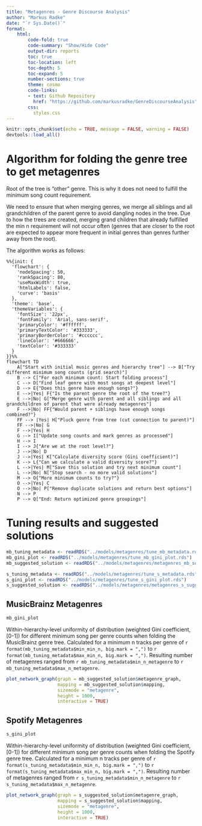 ```yaml
---
title: "Metagenres - Genre Discourse Analysis"
author: "Markus Radke"
date: "`r Sys.Date()`"
format: 
    html: 
        code-fold: true
        code-summary: "Show/Hide Code"
        output-dir: reports
        toc: true
        toc-location: left
        toc-depth: 5
        toc-expand: 5
        number-sections: true
        theme: cosmo
        code-links:
        - text: Github Repository
          href: "https://github.com/markusradke/GenreDiscourseAnalysis"
        css: 
          styles.css
---
```

```r
knitr::opts_chunk$set(echo = TRUE, message = FALSE, warning = FALSE)
devtools::load_all()
```	

# Algorithm for folding the genre tree to get metagenres
<!-- TODO: Add a little explanation on the algorithm (see Bayreuth slides) -->
Root of the tree is "other" genre. This is why it does not need to fulfill the minimum song count requirement. 

We need to ensure that when merging genres, we merge all siblings and all grandchildren of the parent genre to avoid dangling nodes in the tree. Due to how the trees are created, merging grand children that already fulfilled the min n requirement will not occur often (genres that are closer to the root are expected to appear more frequent in initial genres than genres further away from the root).

<!-- Eigentlich müsste es sogar so sein, das,,s der bei unterschreiten der Pfad mit der kleineren Summe eingeklappt wird, oder? Leider sind die Merging-Regeln noch kompliziertere nämlich: 
Im Prinzip ist die Frage: Wie umgehen mit schwach besetzten Genres in der nähe von Root, wenn Genres in die detailierter sind, zahlreicher vertreten sind? 
Problemfall: Ich habe ein starkes Genre, das zum Metagenre wird. Das Elterngenre ist aber schwach besetzt und müsste nach Algorithmus eingeklappt werden. 
Aktuelle Lösung: dann inklusive des als Metagenre dedachten Genres einklappen, weil sonst der Baum nicht konsistent ist oder die min n Forderung nicht erfüllt ist. 
-->

The algorithm works as follows:
```mermaid
%%{init: {
  'flowchart': {
    'nodeSpacing': 50, 
    'rankSpacing': 80,
    'useMaxWidth': true,
    'htmlLabels': false,
    'curve': 'basis'
  }, 
  'theme': 'base',
  'themeVariables': {
    'fontSize': '22px',
    'fontFamily': 'Arial, sans-serif',
    'primaryColor': '#ffffff',
    'primaryTextColor': '#333333',
    'primaryBorderColor': '#cccccc', 
    'lineColor': '#666666',
    'textColor': '#333333'
  }
}}%%
flowchart TD
    A["Start with initial music genres and hierarchy tree"] --> B["Try different minimum song counts (grid search)"]
    B --> C["For each minimum count: Start folding process"]
    C --> D["Find leaf genre with most songs at deepest level"]
    D --> E{"Does this genre have enough songs?"}
    E -->|Yes| F{"Is the parent genre the root of the tree?"}
    E -->|No| G["Merge genre with parent and all siblings and all grandchildren of parent that were already metagenres"]
    F -->|No| FF{"Would parent + siblings have enough songs combined?"}
    FF --> |Yes| H["Pluck genre from tree (cut connection to parent)"]
    FF -->|No| G
    F -->|Yes| H
    G --> I["Update song counts and mark genres as processed"]
    H --> I
    I --> J{"Are we at the root level?"}
    J -->|No| D
    J -->|Yes| K["Calculate diversity score (Gini coefficient)"]
    K --> L{"Can we calculate a valid diversity score?"}
    L -->|Yes| M["Save this solution and try next minimum count"]
    L -->|No| N["Stop search - no more valid solutions"]
    M --> O{"More minimum counts to try?"}
    O -->|Yes| C
    O -->|No| P["Remove duplicate solutions and return best options"]
    N --> P
    P --> Q["End: Return optimized genre groupings"]
```	

# Tuning results and suggested solutions
```r
mb_tuning_metadata <- readRDS("../models/metagenres/tune_mb_metadata.rds")
mb_gini_plot <- readRDS("../models/metagenres/tune_mb_gini_plot.rds")
mb_suggested_solution <- readRDS("../models/metagenres/metagenres_mb_suggested_solution.rds")

s_tuning_metadata <- readRDS("../models/metagenres/tune_s_metadata.rds")
s_gini_plot <- readRDS("../models/metagenres/tune_s_gini_plot.rds")
s_suggested_solution <- readRDS("../models/metagenres/metagenres_s_suggested_solution.rds")
```

## MusicBrainz Metagenres
:::{#fig-musicbrainz-gini}
```r
mb_gini_plot
```
Within-hierarchy-level uniformity of distribution (weighted Gini coefficient, [0-1]) for different minimum song per genre counts when folding the MusicBrainz genre tree. Calculated for a minimum n tracks per genre of `r format(mb_tuning_metadata$min_min_n, big.mark = ",")` to `r format(mb_tuning_metadata$max_min_n, big.mark = ",")`. Resulting number of metagenres ranged from `r mb_tuning_metadata$min_n_metagenre` to `r mb_tuning_metadata$max_n_metagenre`.
:::

:::{.column-screen-inset-right}
:::{.plot-container}
```r
plot_network_graph(graph = mb_suggested_solution$metagenre_graph, 
                   mapping = mb_suggested_solution$mapping, 
                   sizemode = "metagenre", 
                   height = 1000, 
                   interactive = TRUE)
```	
:::
:::

## Spotify Metagenres
:::{#fig-spotify-gini}
```r
s_gini_plot
```
Within-hierarchy-level uniformity of distribution (weighted Gini coefficient, [0-1]) for different minimum song per genre counts when folding the Spotify genre tree. Calculated for a minimum n tracks per genre of `r format(s_tuning_metadata$min_min_n, big.mark = ",")` to `r format(s_tuning_metadata$max_min_n, big.mark = ",")`. Resulting number of metagenres ranged from `r s_tuning_metadata$min_n_metagenre` to `r s_tuning_metadata$max_n_metagenre`.
:::

:::{.column-screen-inset-right}
:::{.plot-container}
```r
plot_network_graph(graph = s_suggested_solution$metagenre_graph, 
                   mapping = s_suggested_solution$mapping, 
                   sizemode = "metagenre", 
                   height = 1000, 
                   interactive = TRUE)
```	
:::
:::